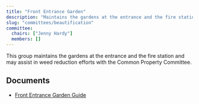 ```yaml
---
title: "Front Entrance Garden"
description: "Maintains the gardens at the entrance and the fire station and may assist in weed reduction efforts."
slug: "committees/beautification"
committee:
  chairs: ["Jenny Hardy"]
  members: []
---
```



<CommitteeMembers frontmatter={frontmatter} />

This group maintains the gardens at the entrance and the fire station and may assist in weed reduction efforts with the Common Property Committee.

## Documents

- [Front Entrance Garden Guide](/uploads/2022/02/GGarden-Guide-Nancy-April-2019.pdf)


<FileHistory file="src/content/docs/committees/beautification.mdx" />